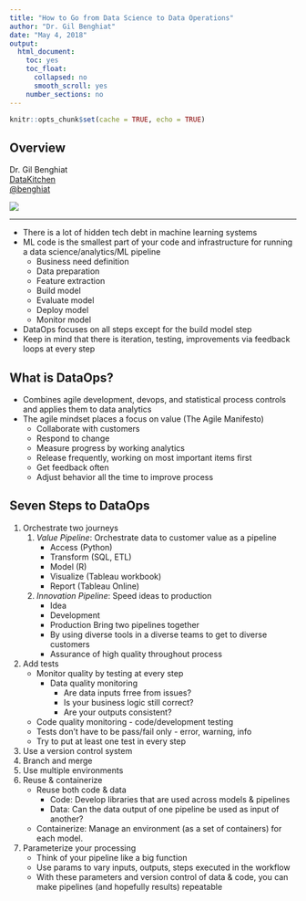 ```yaml
---
title: "How to Go from Data Science to Data Operations"
author: "Dr. Gil Benghiat"
date: "May 4, 2018"
output: 
  html_document:
    toc: yes
    toc_float:
      collapsed: no
      smooth_scroll: yes
    number_sections: no
---
```


```r
knitr::opts_chunk$set(cache = TRUE, echo = TRUE)
```

## Overview

<div class="row">

<div class="col-md-6">
Dr. Gil Benghiat  
[DataKitchen](https://www.datakitchen.io/)  
[\@benghiat](https://twitter.com/benghiat)  
</div>

<div class="col-md-6">
![](images/benghiat.jpg)
</div>

</div>

***

- There is a lot of hidden tech debt in machine learning systems
- ML code is the smallest part of your code and infrastructure for running a data science/analytics/ML pipeline
    - Business need definition
    - Data preparation
    - Feature extraction
    - Build model
    - Evaluate model
    - Deploy model
    - Monitor model
- DataOps focuses on all steps except for the build model step
- Keep in mind that there is iteration, testing, improvements via feedback loops at every step

## What is DataOps?

  - Combines agile development, devops, and statistical process controls and applies them to data analytics
  - The agile mindset places a focus on value (The Agile Manifesto)
      - Collaborate with customers
      - Respond to change
      - Measure progress by working analytics
      - Release frequently, working on most important items first
      - Get feedback often
      - Adjust behavior all the time to improve process

## Seven Steps to DataOps

1. Orchestrate two journeys
    1. _Value Pipeline_: Orchestrate data to customer value as a pipeline
        - Access (Python)
        - Transform (SQL, ETL)
        - Model (R)
        - Visualize (Tableau workbook)
        - Report (Tableau Online)
    1. _Innovation Pipeline_: Speed ideas to production
        - Idea
        - Development
        - Production 
    Bring two pipelines together
        - By using diverse tools in a diverse teams to get to diverse customers
        - Assurance of high quality throughout process
1. Add tests
    - Monitor quality by testing at every step
        - Data quality monitoring
            - Are data inputs frree from issues?
            - Is your business logic still correct?
            - Are your outputs consistent?
    - Code quality monitoring - code/development testing
    - Tests don't have to be pass/fail only - error, warning, info
    - Try to put at least one test in every step
1. Use a version control system
1. Branch and merge
1. Use multiple environments
1. Reuse & containerize
    - Reuse both code & data
        - Code: Develop libraries that are used across models & pipelines
        - Data: Can the data output of one pipeline be used as input of another?
    - Containerize: Manage an environment (as a set of containers) for each model.
1. Parameterize your processing
    - Think of your pipeline like a big function
    - Use params to vary inputs, outputs, steps executed in the workflow
    - With these parameters and version control of data & code, you can make pipelines (and hopefully results) repeatable
